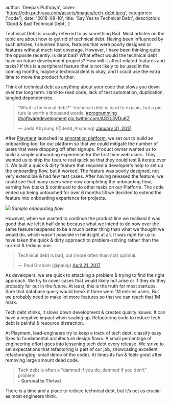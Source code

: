 
author: 'Deepak Puthraya',
cover: 'https://cdn.puthraya.com/assets/images/tech-debt.jpeg',
categories: ['code'],
date: '2018-08-10',
title: 'Say Yes to Technical Debt',
description: 'Good & Bad Technical Debt',
}


Technical Debt is usually referred to as something Bad. Most articles on the topic are about how to get rid of technical debt. Having been influenced by such articles, I shunned hacks, features that were poorly designed or features without much test coverage. However, I have been thinking quite the opposite recently. Is debt bad? What effect would the technical debt have on future development projects? How will it affect related features and tasks? If this is a peripheral feature that is not likely to be used in the coming months, maybe a technical debt is okay, and I could use the extra time to move the product further.

Think of technical debt as anything about your code that slows you down over the long term. Hard-to-read code, lack of test automation, duplication, tangled dependencies.

<blockquote class="twitter-tweet" data-lang="en"><p lang="en" dir="ltr">&quot;What is technical debt?&quot; Technical debt is hard to explain, but a picture is worth a thousand words. <a href="https://twitter.com/hashtag/programming?src=hash&amp;ref_src=twsrc%5Etfw">#programming</a> <a href="https://twitter.com/hashtag/softwaredevelopment?src=hash&amp;ref_src=twsrc%5Etfw">#softwaredevelopment</a> <a href="https://t.co/AG2L3VDuKZ">pic.twitter.com/AG2L3VDuKZ</a></p>&mdash; Jedd Ahyoung (@Jedd_Ahyoung) <a href="https://twitter.com/Jedd_Ahyoung/status/826551935822077952?ref_src=twsrc%5Etfw">January 31, 2017</a></blockquote>
<script async src="https://platform.twitter.com/widgets.js" charset="utf-8"></script>

After [Playment](https://playment.io "Playment's website") launched its [annotation platform](https://app.playment.io "Playment's annotation platform"), we set out to build an onboarding tool for our platform so that we could mitigate the number of users that were dropping off after signups. Product owner wanted us to build a simple onboarding experience for the first time web users. They wanted us to ship the feature real quick so that they could test & iterate over it. We built a quick & dirty feature that required a developer's help to set up the onboarding flow, but it worked. The feature was poorly designed,  not very extendible & had few test cases. After having released the feature, we could see that many users were now completing the onboarding flow, earning few bucks & continued to do other tasks on our Platform. The code ended up being untouched for over 6 months till we decided to extend the feature into onboarding experience for projects.

![](https://cdn.puthraya.com/assets/images/sample_onboarding.png)
*Sample onboarding flow*

However, when we wanted to continue the product line we realised it was good that we left it half done because what we intend to do now over the same feature happened to be a much better thing than what we thought we would do, which wasn't possible in hindsight at all. It was right for us to have taken the quick & dirty approach to problem-solving rather than the correct & tedious one.


<blockquote class="twitter-tweet" data-lang="en"><p lang="en" dir="ltr">Technical debt is bad, but (more often than not) optimal.</p>&mdash; Paul Graham (@paulg) <a href="https://twitter.com/paulg/status/855342574063800320?ref_src=twsrc%5Etfw">April 21, 2017</a></blockquote>

As developers, we are quick to attacking a problem & trying to find the right approach. We try to cover cases that would likely not arise or if they do they probably far out in the future. At least, this is the truth for most startups. Sure that database query would break if there were 1M entries users, But we probably need to make lot more features so that we can reach that 1M mark.

Tech debt stinks, it slows down development & creates quality issues. It can have a negative impact when scaling up. Refactoring code to reduce tech debt is painful & resource distraction.

At Playment, lead-engineers try to keep a track of tech debt, classify easy fixes to fundamental architecture design flaws. A small percentage of engineering effort goes into lessening tech debt every release. We strive to set expectations that refactoring is part of our job, showcasing excellent refactoring(eg: small demo of the code). At times its fun & feels great after removing large amount dead code.

> Tech debt is often a "damned if you do, damned if you don't" problem.
> <br/><b>\- Survival to Thrival </b>

There is a time and a place to reduce technical debt, but it’s not as crucial as most engineers think.
